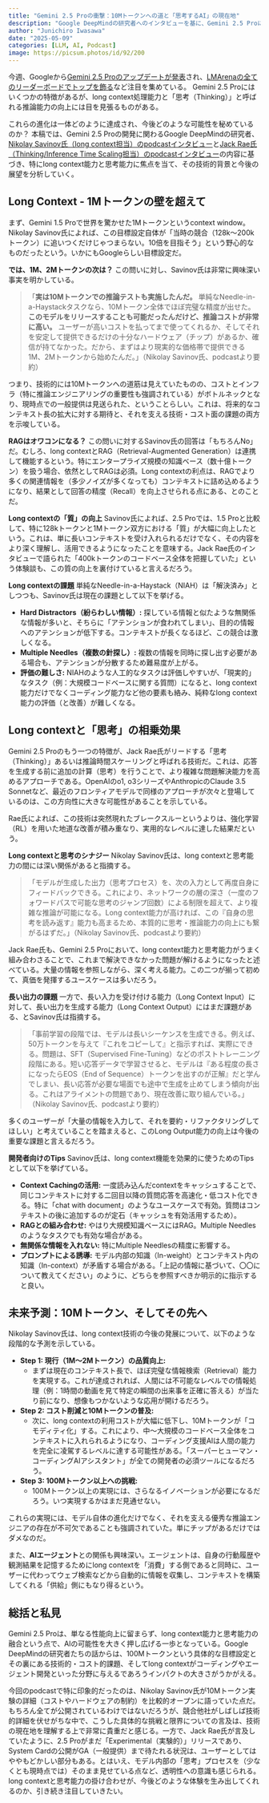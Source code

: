 ```yaml
---
title: "Gemini 2.5 Proの衝撃：10Mトークンへの道と「思考するAI」の現在地"
description: "Google DeepMindの研究者へのインタビューを基に、Gemini 2.5 Proにおけるlong context能力と思考能力の技術的進化、現状の課題、そして今後の展望を分析する。"
author: "Junichiro Iwasawa"
date: "2025-05-09"
categories: [LLM, AI, Podcast]
image: https://picsum.photos/id/92/200
---
```


今週、Googleから[Gemini 2.5 Proのアップデートが発表](https://x.com/demishassabis/status/1919779362980692364)され、[LMArenaの全てのリーダーボードでトップを飾る](https://x.com/lmarena_ai/status/1919774743038984449)など注目を集めている。
Gemini 2.5 Proにはいくつかの特徴があるが、long context処理能力と「思考（Thinking）」と呼ばれる推論能力の向上には目を見張るものがある。

これらの進化は一体どのように達成され、今後どのような可能性を秘めているのか？ 本稿では、Gemini 2.5 Proの開発に関わるGoogle DeepMindの研究者、[Nikolay Savinov氏（long context担当）のpodcastインタビュー](https://www.youtube.com/watch?v=NHMJ9mqKeMQ)と[Jack Rae氏（Thinking/Inference Time Scaling担当）のpodcastインタビュー](https://www.youtube.com/watch?v=u0iIPxfwjKU)の内容に基づき、特にlong context能力と思考能力に焦点を当て、その技術的背景と今後の展望を分析していく。

## Long Context - 1Mトークンの壁を超えて

まず、Gemini 1.5 Proで世界を驚かせた1Mトークンというcontext window。Nikolay Savinov氏によれば、この目標設定自体が「当時の競合（128k〜200kトークン）に追いつくだけじゃつまらない。10倍を目指そう」という野心的なものだったという。いかにもGoogleらしい目標設定だ。

**では、1M、2Mトークンの次は？** この問いに対し、Savinov氏は非常に興味深い事実を明かしている。

> 「**実は10Mトークンでの推論テストも実施したんだ。** 単純なNeedle-in-a-Haystackタスクなら、10Mトークン全体でほぼ完璧な精度が出せた。**このモデルをリリースすることも可能だったんだけど、推論コストが非常に高い。** ユーザーが高いコストを払ってまで使ってくれるか、そしてそれを安定して提供できるだけの十分なハードウェア（チップ）があるか、確信が持てなかった。だから、まずはより現実的な価格帯で提供できる1M、2Mトークンから始めたんだ。」（Nikolay Savinov氏、podcastより要約）

つまり、技術的には10Mトークンへの道筋は見えていたものの、コストとインフラ（特に推論エンジニアリングの重要性も強調されている）がボトルネックとなり、現時点での一般提供は見送られた、ということらしい。これは、将来的なコンテキスト長の拡大に対する期待と、それを支える技術・コスト面の課題の両方を示唆している。

**RAGはオワコンになる？**
この問いに対するSavinov氏の回答は「もちろんNo」だ。むしろ、long contextとRAG（Retrieval-Augmented Generation）は連携して機能するという。特にエンタープライズ規模の知識ベース（数十億トークン）を扱う場合、依然としてRAGは必須。Long contextの利点は、RAGでより多くの関連情報を（多少ノイズが多くなっても）コンテキストに詰め込めるようになり、結果として回答の精度（Recall）を向上させられる点にある、とのことだ。

**Long contextの「質」の向上**
Savinov氏によれば、2.5 Proでは、1.5 Proと比較して、特に128kトークンと1Mトークン双方における「質」が大幅に向上したという。これは、単に長いコンテキストを受け入れられるだけでなく、その内容をより深く理解し、活用できるようになったことを意味する。Jack Rae氏のインタビューで語られた「400kトークンのコードベース全体を把握していた」という体験談も、この質の向上を裏付けていると言えるだろう。

**Long contextの課題**
単純なNeedle-in-a-Haystack（NIAH）は「解決済み」としつつも、Savinov氏は現在の課題として以下を挙げる。

* **Hard Distractors（紛らわしい情報）:** 探している情報と似たような無関係な情報が多いと、そちらに「アテンションが食われてしまい」、目的の情報へのアテンションが低下する。コンテキストが長くなるほど、この競合は激しくなる。
* **Multiple Needles（複数の針探し）:** 複数の情報を同時に探し出す必要がある場合も、アテンションが分散するため難易度が上がる。
* **評価の難しさ:** NIAHのような人工的なタスクは評価しやすいが、「現実的」なタスク（例：大規模コードベースに関する質問）になると、long context能力だけでなくコーディング能力など他の要素も絡み、純粋なlong context能力の評価（と改善）が難しくなる。

## Long contextと「思考」の相乗効果

Gemini 2.5 Proのもう一つの特徴が、Jack Rae氏がリードする「思考（Thinking）」あるいは推論時間スケーリングと呼ばれる技術だ。これは、応答を生成する前に追加の計算（思考）を行うことで、より複雑な問題解決能力を高めるアプローチである。OpenAIのo1, o3シリーズやAnthropicのClaude 3.5 Sonnetなど、最近のフロンティアモデルで同様のアプローチが次々と登場しているのは、この方向性に大きな可能性があることを示している。

Rae氏によれば、この技術は突然現れたブレークスルーというよりは、強化学習（RL）を用いた地道な改善が積み重なり、実用的なレベルに達した結果だという。

**Long contextと思考のシナジー**
Nikolay Savinov氏は、long contextと思考能力の間には深い関係があると指摘する。

> 「モデルが生成した出力（思考プロセス）を、次の入力として再度自身にフィードバックできる。これにより、ネットワークの層の深さ（一度のフォワードパスで可能な思考のジャンプ回数）による制限を超えて、より複雑な推論が可能になる。Long context能力が高ければ、この『自身の思考を読み返す』能力も高まるため、本質的に思考・推論能力の向上にも繋がるはずだ。」（Nikolay Savinov氏、podcastより要約）

Jack Rae氏も、Gemini 2.5 Proにおいて、long context能力と思考能力がうまく組み合わさることで、これまで解決できなかった問題が解けるようになったと述べている。大量の情報を参照しながら、深く考える能力。この二つが揃って初めて、真価を発揮するユースケースは多いだろう。

**長い出力の課題**
一方で、長い入力を受け付ける能力（Long Context Input）に対して、長い出力を生成する能力（Long Context Output）にはまだ課題がある、とSavinov氏は指摘する。

> 「事前学習の段階では、モデルは長いシーケンスを生成できる。例えば、50万トークンを与えて『これをコピーして』と指示すれば、実際にできる。問題は、SFT（Supervised Fine-Tuning）などのポストトレーニング段階にある。短い応答データで学習させると、モデルは『ある程度の長さになったらEOS（End of Sequence）トークンを出すのが正解』だと学んでしまい、長い応答が必要な場面でも途中で生成を止めてしまう傾向が出る。これはアライメントの問題であり、現在改善に取り組んでいる。」（Nikolay Savinov氏、podcastより要約）

多くのユーザーが「大量の情報を入力して、それを要約・リファクタリングしてほしい」と考えていることを踏まえると、このLong Output能力の向上は今後の重要な課題と言えるだろう。

**開発者向けのTips**
Savinov氏は、long context機能を効果的に使うためのTipsとして以下を挙げている。

* **Context Cachingの活用:** 一度読み込んだcontextをキャッシュすることで、同じコンテキストに対する二回目以降の質問応答を高速化・低コスト化できる。特に「chat with document」のようなユースケースで有効。質問はコンテキストの後に追加するのが定石（キャッシュを有効活用するため）。
* **RAGとの組み合わせ:** やはり大規模知識ベースにはRAG。Multiple Needlesのようなタスクでも有効な場合がある。
* **無関係な情報を入れない:** 特にMultiple Needlesの精度に影響する。
* **プロンプトによる誘導:** モデル内部の知識（In-weight）とコンテキスト内の知識（In-context）が矛盾する場合がある。「上記の情報に基づいて、〇〇について教えてください」のように、どちらを参照すべきか明示的に指示すると良い。

## 未来予測：10Mトークン、そしてその先へ

Nikolay Savinov氏は、long context技術の今後の発展について、以下のような段階的な予測を示している。

* **Step 1: 現行（1M〜2Mトークン）の品質向上:**
    * まずは現在のコンテキスト長で、ほぼ完璧な情報検索（Retrieval）能力を実現する。これが達成されれば、人間には不可能なレベルでの情報処理（例：1時間の動画を見て特定の瞬間の出来事を正確に答える）が当たり前になり、想像もつかないような応用が開けるだろう。
* **Step 2: コスト削減と10Mトークンの普及:**
    * 次に、long contextの利用コストが大幅に低下し、10Mトークンが「コモディティ化」する。これにより、中〜大規模のコードベース全体をコンテキストに入れられるようになり、コーディング支援AIは人間の能力を完全に凌駕するレベルに達する可能性がある。「スーパーヒューマン・コーディングAIアシスタント」が全ての開発者の必須ツールになるだろう。
* **Step 3: 100Mトークン以上への挑戦:**
    * 100Mトークン以上の実現には、さらなるイノベーションが必要になるだろう。いつ実現するかはまだ見通せない。

これらの実現には、モデル自体の進化だけでなく、それを支える優秀な推論エンジニアの存在が不可欠であることも強調されていた。単にチップがあるだけではダメなのだ。

また、**AIエージェント**との関係も興味深い。エージェントは、自身の行動履歴や観測結果を記憶するためにlong contextを「消費」する側であると同時に、ユーザーに代わってウェブ検索などから自動的に情報を収集し、コンテキストを構築してくれる「供給」側にもなり得るという。

## 総括と私見

Gemini 2.5 Proは、単なる性能向上に留まらず、long context能力と思考能力の融合という点で、AIの可能性を大きく押し広げる一歩となっている。Google DeepMindの研究者たちの話からは、100Mトークンという具体的な目標設定とその裏にある技術的・コスト的課題、そしてlong contextがコーディングやエージェント開発といった分野に与えるであろうインパクトの大きさがうかがえる。

今回のpodcastで特に印象的だったのは、Nikolay Savinov氏が10Mトークン実験の詳細（コストやハードウェアの制約）を比較的オープンに語っていた点だ。もちろん全てが公開されているわけではないだろうが、競合他社がしばしば技術的詳細を伏せがちな中で、こうした具体的な挑戦と限界についての言及は、技術の現在地を理解する上で非常に貴重だと感じる。一方で、Jack Rae氏が言及していたように、2.5 Proがまだ「Experimental（実験的）」リリースであり、System Cardの公開がGA（一般提供）まで待たれる状況は、ユーザーとしてはややもどかしい部分もある。とはいえ、モデル内部の「思考」プロセスを（少なくとも現時点では）そのまま見せている点など、透明性への意識も感じられる。long contextと思考能力の掛け合わせが、今後どのような体験を生み出してくれるのか、引き続き注目していきたい。
